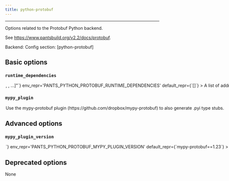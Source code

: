 ```yaml
---
title: python-protobuf
---
```



---


Options related to the Protobuf Python backend.

See https://www.pantsbuild.org/v2.2/docs/protobuf.

Backend: <span className="color--primary"></span>
Config section: <span className="color--primary">[python-protobuf]</span>

<span className={styles.options}>

## Basic options


### `runtime_dependencies`

<Option
  cli_repr={`--python-protobuf-runtime-dependencies="[<target_option>, <target_option>, ...]"`}
  env_repr='PANTS_PYTHON_PROTOBUF_RUNTIME_DEPENDENCIES'
  default_repr={`[]`}
>

A list of addresses to `python_requirement_library` targets for the runtime dependencies needed for generated Python code to work. For example, `['3rdparty/python:protobuf', '3rdparty/python:grpcio']`. These dependencies will be automatically added to every `protobuf_library` target

</Option>

### `mypy_plugin`

<Option
  cli_repr={`--[no-]python-protobuf-mypy-plugin`}
  env_repr='PANTS_PYTHON_PROTOBUF_MYPY_PLUGIN'
  default_repr={`False`}
>

Use the `mypy-protobuf` plugin (https://github.com/dropbox/mypy-protobuf) to also generate .pyi type stubs.

</Option>

## Advanced options


### `mypy_plugin_version`

<Option
  cli_repr={`--python-protobuf-mypy-plugin-version=<str>`}
  env_repr='PANTS_PYTHON_PROTOBUF_MYPY_PLUGIN_VERSION'
  default_repr={`mypy-protobuf==1.23`}
>

The pip-style requirement string for `mypy-protobuf`. You must still set `--mypy-plugin` for this option to be used.

</Option>

## Deprecated options

None


</span>